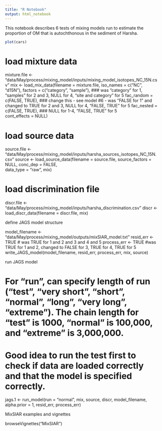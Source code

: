 ```yaml
---
title: "R Notebook"
output: html_notebook
---
```


This notebook describes 6 tests of mixing models run to estimate the proportion of OM that is autochthonous in the sediment of Harsha. 

```r
plot(cars)
```





# load mixture data
mixture.file <- "data/May/process/mixing_model/inputs/mixing_model_isotopes_NC_15N.csv"
mix <- load_mix_data(filename = mixture.file,
                     iso_names = c("NC", "d15N"),
                     factors = c("category", "sample"),     ### was "category" for 1, "samples" for 2 and 3, NULL for 4, "site and category" for 5
                     fac_random = c(FALSE, TRUE),       ### change this - see model #6 - was "FALSE for 1 " and changed to TRUE for 2 and 3, NULL for 4, "FALSE, TRUE" for 5
                     fac_nested = c(FALSE, TRUE),  ### NULL for 1-4, "FALSE, TRUE" for 5     
                     cont_effects = NULL)      

# load source data
source.file <- "data/May/process/mixing_model/inputs/harsha_sources_isotopes_NC_15N.csv"
source <- load_source_data(filename = source.file,
                           source_factors = NULL,
                           conc_dep = FALSE,     
                           data_type = "raw", mix)

# load discrimination file
discr.file <- "data/May/process/mixing_model/inputs/harsha_discrimination.csv"
discr <- load_discr_data(filename = discr.file, mix)

######################## define JAGS model structure ########################

model_filename <- "data/May/process/mixing_model/outputs/mixSIAR_model.txt"
resid_err <- TRUE # was TRUE for 1 and 2 and 3 and 4 and 5
process_err <- TRUE #was TRUE for 1 and 2, changed to FALSE for 3, TRUE for 4, TRUE for 5
write_JAGS_model(model_filename, resid_err, process_err, mix, source)


######################## run JAGS model ########################

# For "run", can specify length of run ("test", "very short", "short", "normal", "long", "very long", "extreme"). The chain length for "test" is 1000, "normal" is 100,000, and "extreme" is 3,000,000.
# Good idea to run the test first to check if data are loaded correctly and that the model is specified correctly.

jags.1 <- run_model(run = "normal", mix, source, discr, model_filename, alpha.prior = 1, resid_err, process_err)




######################## MixSIAR examples and vignettes ########################

browseVignettes("MixSIAR")
